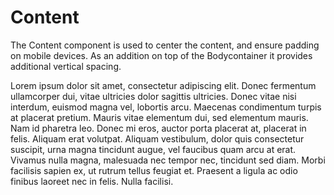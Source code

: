 
<Meta title="Components/Content" component={Content} />

# Content

The Content component is used to center the content, and ensure padding on mobile devices. As an addition on top of the Bodycontainer it provides additional vertical spacing.

<Canvas>
	<Story name="Content">
		<Content>
			<p>
				Lorem ipsum dolor sit amet, consectetur adipiscing elit. Donec fermentum
				ullamcorper dui, vitae ultricies dolor sagittis ultricies. Donec vitae
				nisi interdum, euismod magna vel, lobortis arcu. Maecenas condimentum
				turpis at placerat pretium. Mauris vitae elementum dui, sed elementum
				mauris. Nam id pharetra leo. Donec mi eros, auctor porta placerat at,
				placerat in felis. Aliquam erat volutpat. Aliquam vestibulum, dolor quis
				consectetur suscipit, urna magna tincidunt augue, vel faucibus quam arcu
				at erat. Vivamus nulla magna, malesuada nec tempor nec, tincidunt sed
				diam. Morbi facilisis sapien ex, ut rutrum tellus feugiat et. Praesent a
				ligula ac odio finibus laoreet nec in felis. Nulla facilisi.
			</p>
		</Content>
	</Story>
</Canvas>
